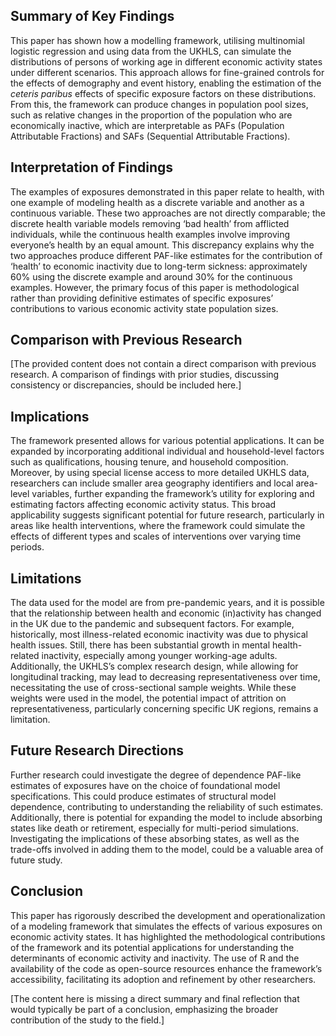 ## Summary of Key Findings

This paper has shown how a modelling framework, utilising multinomial logistic regression and using data from the UKHLS, can simulate the distributions of persons of working age in different economic activity states under different scenarios. This approach allows for fine-grained controls for the effects of demography and event history, enabling the estimation of the *ceteris paribus* effects of specific exposure factors on these distributions. From this, the framework can produce changes in population pool sizes, such as relative changes in the proportion of the population who are economically inactive, which are interpretable as PAFs (Population Attributable Fractions) and SAFs (Sequential Attributable Fractions).

## Interpretation of Findings

The examples of exposures demonstrated in this paper relate to health, with one example of modeling health as a discrete variable and another as a continuous variable. These two approaches are not directly comparable; the discrete health variable models removing 'bad health' from afflicted individuals, while the continuous health examples involve improving everyone's health by an equal amount. This discrepancy explains why the two approaches produce different PAF-like estimates for the contribution of 'health' to economic inactivity due to long-term sickness: approximately 60% using the discrete example and around 30% for the continuous examples. However, the primary focus of this paper is methodological rather than providing definitive estimates of specific exposures' contributions to various economic activity state population sizes.

## Comparison with Previous Research

[The provided content does not contain a direct comparison with previous research. A comparison of findings with prior 
studies, discussing consistency or discrepancies, should be included here.]

## Implications

The framework presented allows for various potential applications. It can be expanded by incorporating additional individual and household-level factors such as qualifications, housing tenure, and household composition. Moreover, by using special license access to more detailed UKHLS data, researchers can include smaller area geography identifiers and local area-level variables, further expanding the framework's utility for exploring and estimating factors affecting economic activity status. This broad applicability suggests significant potential for future research, particularly in areas like health interventions, where the framework could simulate the effects of different types and scales of interventions over varying time periods.

## Limitations

The data used for the model are from pre-pandemic years, and it is possible that the relationship between health and economic (in)activity has changed in the UK due to the pandemic and subsequent factors. For example, historically, most illness-related economic inactivity was due to physical health issues. Still, there has been substantial growth in mental health-related inactivity, especially among younger working-age adults. Additionally, the UKHLS's complex research design, while allowing for longitudinal tracking, may lead to decreasing representativeness over time, necessitating the use of cross-sectional sample weights. While these weights were used in the model, the potential impact of attrition on representativeness, particularly concerning specific UK regions, remains a limitation.

## Future Research Directions

Further research could investigate the degree of dependence PAF-like estimates of exposures have on the choice of foundational model specifications. This could produce estimates of structural model dependence, contributing to understanding the reliability of such estimates. Additionally, there is potential for expanding the model to include absorbing states like death or retirement, especially for multi-period simulations. Investigating the implications of these absorbing states, as well as the trade-offs involved in adding them to the model, could be a valuable area of future study.

## Conclusion

This paper has rigorously described the development and operationalization of a modeling framework that simulates the effects of various exposures on economic activity states. It has highlighted the methodological contributions of the framework and its potential applications for understanding the determinants of economic activity and inactivity. The use of R and the availability of the code as open-source resources enhance the framework's accessibility, facilitating its adoption and refinement by other researchers.

[The content here is missing a direct summary and final reflection that would typically be part of a conclusion, emphasizing the broader contribution of the study to the field.]

